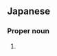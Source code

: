 ==Japanese==
{{ja-kanjitab|よ|yomi=y|じょう}}

===Proper noun===
{{ja-pos|proper|よじょう}}

# {{surname|lang=ja|sort=よじょう}}